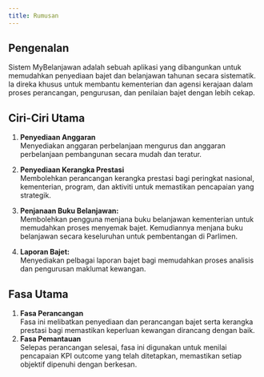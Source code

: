 ```yaml
---
title: Rumusan
---
```


## Pengenalan

Sistem MyBelanjawan adalah sebuah aplikasi yang dibangunkan untuk memudahkan penyediaan bajet dan belanjawan tahunan secara sistematik. Ia direka khusus untuk membantu kementerian dan agensi kerajaan dalam proses perancangan, pengurusan, dan penilaian bajet dengan lebih cekap.

## Ciri-Ciri Utama

1. **Penyediaan Anggaran**  
    Menyediakan anggaran perbelanjaan mengurus dan anggaran perbelanjaan pembangunan secara mudah dan teratur.

2. **Penyediaan Kerangka Prestasi**  
    Membolehkan perancangan kerangka prestasi bagi peringkat nasional, kementerian, program, dan aktiviti untuk memastikan pencapaian yang strategik.

3. **Penjanaan Buku Belanjawan:**  
    Membolehkan pengguna menjana buku belanjawan kementerian untuk memudahkan proses menyemak bajet. Kemudiannya menjana buku belanjawan secara keseluruhan untuk pembentangan di Parlimen.

4. **Laporan Bajet:**  
    Menyediakan pelbagai laporan bajet bagi memudahkan proses analisis dan pengurusan maklumat kewangan.

## Fasa Utama


1. **Fasa Perancangan**  
    Fasa ini melibatkan penyediaan dan perancangan bajet serta kerangka prestasi bagi memastikan keperluan kewangan dirancang dengan baik.
2. **Fasa Pemantauan**  
    Selepas perancangan selesai, fasa ini digunakan untuk menilai pencapaian KPI outcome yang telah ditetapkan, memastikan setiap objektif dipenuhi dengan berkesan.




 
